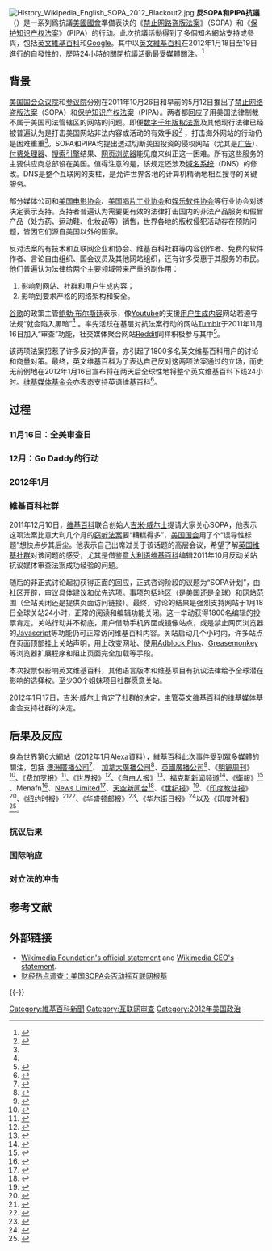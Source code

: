 {{citation style|time=2015-03-23T14:48:53+00:00}}
{{Expand English|Protests_against_SOPA_and_PIPA}}
{{NoteTA
|G1=TV
}}
{{selfref|关于维基媒体基金会，以及中文维基百科社群抗议SOPA的详情，请见[[Wikipedia:关于维基媒体抗议SOPA的行动|Wikipedia:关于维基媒体抗议SOPA的行动]]。}}
[[File:History_Wikipedia_English_SOPA_2012_Blackout2.jpg|thumb]]
'''反SOPA和PIPA抗議'''（{{lang|en|Protests against SOPA and PIPA}}）是一系列爲抗議[[美國國會|美國國會]]準備表決的《[[禁止网路盗版法案|禁止网路盗版法案]]》（SOPA）和《[[保护知识产权法案|保护知识产权法案]]》（PIPA）的行动。此次抗議活動得到了多個知名網站支持或參與，包括[[英文維基百科|英文維基百科]]和[[Google|Google]]。其中以[[英文維基百科|英文維基百科]]在2012年1月18日至19日進行的自發性的，歷時24小時的關閉抗議活動最受媒體關注。<ref>{{Cite web|url=http://www.news.com.au/technology/wedsites-blackout-in-sopa-anti-piracy-protest/story-e6frfro0-1226248013015|title=Websites blackout in SOPA anti-piracy protest|work=News.com.au|accessdate=19 January 2012|date=19 January 2012|archive-date=2015-02-03|archive-url=https://web.archive.org/web/20150203061745/http://www.news.com.au/technology/wedsites-blackout-in-sopa-anti-piracy-protest/story-e6frfro0-1226248013015|dead-url=no}}</ref>

==背景==
{{main|保护知识产权法案|禁止网络盗版法案}}
[[美国国会|美国国会]][[美国众议院|众议院]]和[[美国参议院|参议院]]分别在2011年10月26日和早前的5月12日推出了[[禁止网络盗版法案|禁止网络盗版法案]]（SOPA）和[[保护知识产权法案|保护知识产权法案]]（PIPA）。两者都回应了用美国法律制裁不属于美国司法管辖区的网站的问题。即便[[数字千年版权法案|数字千年版权法案]]及其他现行法律已经被普遍认为是打击美国网站非法内容或活动的有效手段<ref name="cnnmoney">{{cite news | url = http://money.cnn.com/2012/01/17/technology/sopa_explained/ | title = SOPA explained: What it is and why it matters | publisher = CNNMoney | date = 2012-01-17 | accessdate = 2012-01-17 | first = Julianne | last = Pepitone | archive-date = 2012-01-20 | archive-url = https://web.archive.org/web/20120120002802/http://money.cnn.com/2012/01/17/technology/sopa_explained/ | dead-url = no }}</ref> ，打击海外网站的行动仍是困难重重<ref name="cnnmoney" />。SOPA和PIPA均提出透过切断美国投资的侵权网站（尤其是[[网络广告|广告]]）、[[付费处理器|付费处理器]]、[[搜索引擎|搜索引擎]]结果、[[网页浏览器|网页浏览器]]能见度来纠正这一困难。所有这些服务的主要供应商总部设在美国。值得注意的是，该规定还涉及[[域名系统|域名系统]]（DNS）的修改。DNS是整个互联网的支柱，是允许世界各地的计算机精确地相互搜寻的关键服务。

部分媒体公司和[[美国电影协会|美国电影协会]]、[[美国唱片工业协会|美国唱片工业协会]]和[[娱乐软件协会|娱乐软件协会]]等行业协会对该决定表示支持。支持者普遍认为需要更有效的法律打击国内的非法产品服务和假冒产品（处方药、运动鞋、化妆品等）销售，世界各地的版权侵犯活动存在预防问题，皆因它们源自美国以外的国家。

反对法案的有技术和互联网企业和协会、维基百科社群等内容创作者、免费的软件作者、言论自由组织、国会议员及其他网站组织，还有许多受惠于其服务的市民。他们普遍认为法律给两个主要领域带来严重的副作用：
#影响到网站、社群和用户生成内容；
#影响到要求严格的网络架构和安全。

[[谷歌|谷歌]]的政策主管[[鲍勃·布尔斯廷|鲍勃·布尔斯廷]]表示，像[[Youtube|Youtube]]的支援[[用户生成内容|用户生成内容]]网站若遵守法规“就会陷入黑暗”<ref name="cnnmoney"/> 。率先活跃在基层对抗法案行动的网站[[Tumblr|Tumblr]]于2011年11月16日加入“审查”功能，社交媒体聚合网站[[Reddit|Reddit]]同样积极参与其中<ref name="NYT 19 Jan">{{cite news|author1=Wortham|author2=Jenna|title=Public outcry over antipiracy bills began as grassroots grumbling|url=http://www.nytimes.com/2012/01/20/technology/public-outcry-over-antipiracy-bills-began-as-grass-roots-grumbling.html?pagewanted=1&ref=technology|publisher=New York Times|accessdate=2016-09-23|date=2012-01-19|archive-date=2017-06-20|archive-url=https://web.archive.org/web/20170620031007/http://www.nytimes.com/2012/01/20/technology/public-outcry-over-antipiracy-bills-began-as-grass-roots-grumbling.html?pagewanted=1&ref=technology|dead-url=no}}</ref>。

该两项法案招惹了许多反对的声音，亦引起了1800多名英文维基百科用户的讨论和商量对策。最终，英文维基百科为了表达自己反对这两项法案通过的立场，而史无前例地在2012年1月16日宣布将在两天后全球性地将整个英文维基百科下线24小时。[[维基媒体基金会|维基媒体基金会]]亦表态支持英语维基百科<ref>{{cite web |url=http://wikimediafoundation.org/wiki/English_Wikipedia_anti-SOPA_blackout |title=维基媒体基金会所发布的正式声明 |accessdate=2012-01-16 |4= |archive-url=https://web.archive.org/web/20120117103959/http://wikimediafoundation.org/wiki/English_Wikipedia_anti-SOPA_blackout |archive-date=2012-01-17 |dead-url=yes }}</ref>。

==过程==
===11月16日：全美审查日===

===12月：Go Daddy的行动===
===2012年1月===
===維基百科社群===
{{main|Wikipedia:关于维基媒体抗议SOPA的行动}}
2011年12月10日，[[维基百科|维基百科]]联合创始人[[吉米·威尔士|吉米·威尔士]]提请大家关心SOPA，他表示这项法案比意大利几个月的[[窃听法案|窃听法案]]要“糟糕得多”，[[美国国会|美国国会]]用了个“误导性标题”想快点步其后尘。他表示自己出席过关于该话题的高层会议，希望了解[[维基人|英国维基社群]]对该问题的感受，尤其是借鉴[[意大利语维基百科|意大利语维基百科]]编辑2011年10月反动关站抗议媒体审查法案成功经验的问题。

随后的非正式讨论起初获得正面的回应，正式咨询阶段的议题为“SOPA计划”，由社区开辟，审议具体建议和优先选项。事项包括地区（是美国还是全球）和网站范围（全站关闭还是提供页面访问链接）。最终，讨论的结果是强烈支持网站于1月18日全球关站24小时，正常的阅读和编辑功能关闭。这一举动获得1800名编辑的投票肯定。关站行动并不彻底，用户借助手机界面或镜像站点，或是禁止网页浏览器的[[Javascript|Javascript]]等功能仍可正常访问维基百科内容。关站启动几个小时内，许多站点在页面顶部挂上关站声明，用上改变网址、使用[[Adblock_Plus|Adblock Plus]]、[[Greasemonkey|Greasemonkey]]等浏览器扩展程序和阻止页面完全加载等手段。

本次投票仅影响英文维基百科，其他语言版本和维基项目有抗议法律给予全球潜在影响的选择权。至少30个姐妹项目社群愿意关站。

2012年1月17日，吉米·威尔士肯定了社群的决定，主管英文维基百科的维基媒体基金会支持社群的决定。

==后果及反应==
身為世界第6大網站（2012年1月Alexa資料），維基百科此次事件受到眾多媒體的關注，包括<!--alphabetical list please-->[[澳洲廣播公司|澳洲廣播公司]]<ref name=ABC>{{cite web|url=http://www.abc.net.au/news/2012-01-17/wiki-to-go-dark-in-piracy-protest/3778452|title=Wikipedia to go dark in piracy protest|publisher=ABC Australia|accessdate=January 17, 2012|archive-date=2014-04-29|archive-url=https://web.archive.org/web/20140429161757/http://www.abc.net.au/news/2012-01-17/wiki-to-go-dark-in-piracy-protest/3778452|dead-url=no}}</ref>、 [[加拿大廣播公司|加拿大廣播公司]]<ref name=CBC>{{cite news|url=http://www.cbc.ca/news/technology/story/2012/01/17/wikipedia-dark-protest.html|title=Wikipedia to go dark tonight protesting anti-piracy act|publisher=CBC|accessdate=January 17, 2012|archive-date=2013-05-27|archive-url=https://web.archive.org/web/20130527163139/http://www.cbc.ca/news/technology/story/2012/01/17/wikipedia-dark-protest.html|dead-url=no}}</ref>、[[英國廣播公司|英國廣播公司]]<ref name=BBC>{{cite web|url=http://www.bbc.co.uk/news/technology-16590585|title=Wikipedia joins web blackout in Sopa Act protest|publisher=BBC|accessdate=January 17, 2012|archive-date=2013-10-08|archive-url=https://web.archive.org/web/20131008111136/http://www.bbc.co.uk/news/technology-16590585|dead-url=no}}</ref>、《[[明镜|明镜周刊]]》<ref name=derspiegel>{{cite web|url=http://www.spiegel.de/netzwelt/web/0,1518,809499,00.html|title=Wikipedia schaltet ab - aus Protest|publisher=spiegel.de|accessdate=January 17, 2012|archive-date=2012-05-02|archive-url=https://web.archive.org/web/20120502023107/http://www.spiegel.de/netzwelt/web/0,1518,809499,00.html|dead-url=no}}</ref>、《[[费加罗报|费加罗报]]》<ref name=Figaro>{{cite web |url=http://www.lefigaro.fr/hightech/2012/01/17/01007-20120117ARTFIG00609-la-version-anglaise-de-wikipedia-fermee-mercredi.php |title=Google se voile de noir pour protester contre la loi SOPA |publisher=Le Figaro |language=fr |date=January 17, 2012 |accessdate=January 19, 2012 |archive-date=2012-01-19 |archive-url=https://web.archive.org/web/20120119212046/http://www.lefigaro.fr/hightech/2012/01/17/01007-20120117ARTFIG00609-la-version-anglaise-de-wikipedia-fermee-mercredi.php |dead-url=no }}</ref>、《[[世界报_(法国)|世界报]]》<ref name=lemonde>{{cite web|url=http://www.lemonde.fr/technologies/article/2012/01/17/loi-antipiratage-wikipedia-va-fermer-pendant-24-heures_1630565_651865.html|title=Loi antipiratage : Wikipedia va fermer pendant 24 heures|publisher=lemonde.fr|accessdate=January 17, 2012|archive-date=2014-04-26|archive-url=https://web.archive.org/web/20140426155751/http://www.lemonde.fr/technologies/article/2012/01/17/loi-antipiratage-wikipedia-va-fermer-pendant-24-heures_1630565_651865.html|dead-url=no}}</ref>、《[[自由人报|自由人报]]》<ref name=libération>{{cite web |url=http://www.liberation.fr/medias/01012384070-projet-de-loi-sopa-internet-pique-de-greve |title=Projet de loi Sopa : Internet piqué de grève |publisher=liberation.fr |author=Sophian Fanen |accessdate=January 19, 2012 |archive-date=2012-09-09 |archive-url=https://www.webcitation.org/6AYfgRmxd?url=http://www.liberation.fr/medias/01012384070-projet-de-loi-sopa-internet-pique-de-greve |dead-url=no }}</ref>、[[福克斯新闻频道|福克斯新闻频道]]<ref name="fox-news">{{cite web |url=http://www.foxnews.com/scitech/2012/01/17/wikipedia-to-go-dark-for-24-hours-to-protest-anti-piracy-bill/ |title=Wikipedia to go Dark 24 Hours |date=January 17, 2012 |work=Fox News |accessdate=2012-01-19 |archive-date=2012-06-21 |archive-url=https://web.archive.org/web/20120621234355/http://www.foxnews.com/scitech/2012/01/17/wikipedia-to-go-dark-for-24-hours-to-protest-anti-piracy-bill/ |dead-url=no }}</ref>、《[[衛報|衛報]]》<ref name=Guardian>{{cite web|url=http://www.guardian.co.uk/technology/2012/jan/17/wikipedia-blackout-looms-sopa|title=Wikipedia's blackout looms|publisher=''The Guardian''|last=Sweney|first=Mark|date=January 17, 2012|accessdate=January 19, 2012|archive-date=2012-09-09|archive-url=https://www.webcitation.org/6AYfiTc9f?url=http://www.guardian.co.uk/technology/2012/jan/17/wikipedia-blackout-looms-sopa|dead-url=no}}</ref> 、Menafn<ref name=Menafn>{{cite web |url=http://www.menafn.com/qn_news_story.asp?StoryId={3ce5c04e-b13a-4f1b-bcd0-58a3a0f4f17f}&src=RSS |title=Wikipedia to shut down in censorship row |publisher=Menafn.com |accessdate=January 17, 2012 }}{{Dead link|date=2019年4月 |bot=InternetArchiveBot |fix-attempted=yes }}</ref>、[[News_Limited|News Limited]]<ref name=NL>{{cite web |url=http://www.news.com.au/technology/wikipedia-may-black-out-wednesday-in-sopa-protest/story-e6frfro0-1226246462274?from=public_rss |title=Wikipedia will black out for a whole day.... Oh, the horror |publisher=News Limited |accessdate=January 17, 2012 |archive-date=2013-11-14 |archive-url=https://web.archive.org/web/20131114204700/http://www.news.com.au/technology/wikipedia-may-black-out-wednesday-in-sopa-protest/story-e6frfro0-1226246462274?from=public_rss |dead-url=no }}</ref>、[[天空新闻台|天空新闻台]]<ref name=Sky16150438>{{cite web |url=http://news.sky.com/home/technology/article/16150438 |title=Wikipedia Blackout In Anti-Piracy Law Protest |publisher=Sky News |accessdate=January 17, 2012 |archive-date=2012-02-10 |archive-url=https://web.archive.org/web/20120210184940/http://news.sky.com/home/technology/article/16150438 |dead-url=no }}</ref>、《[[世纪报_(澳大利亚)|世纪报]]》<ref name=Age>{{cite web |url=http://www.theage.com.au/technology/technology-news/antipiracy-protest-triggers-wikipedia-shutdown-20120117-1q3wu.html |title=Anti-piracy protest triggers Wikipedia shutdown |first=Georgia |last=Wilkins |publisher=The Age |accessdate=January 17, 2012 |archive-date=2013-12-06 |archive-url=https://web.archive.org/web/20131206041318/http://www.theage.com.au/technology/technology-news/antipiracy-protest-triggers-wikipedia-shutdown-20120117-1q3wu.html |dead-url=no }}</ref>、《[[印度教徒报|印度教徒报]]》<ref name=Hindu2807792>{{cite web |url=http://www.thehindu.com/sci-tech/internet/article2807792.ece |title=Wikipedia to go dark against U.S. anti-piracy bill |publisher=The Hindu |accessdate=January 17, 2012 |archive-date=2012-07-25 |archive-url=https://web.archive.org/web/20120725094236/http://www.thehindu.com/sci-tech/internet/article2807792.ece |dead-url=no }}</ref>、《[[纽约时报|纽约时报]]》<ref name=NYT>{{cite web |url=http://bits.blogs.nytimes.com/2012/01/16/wikipedia-plans-to-go-dark-on-wednesday-to-protest-sopa/ |title=Wikipedia to Go Dark on Wednesday to Protest Bills on Web Piracy |first=Jenna |last=Wortham |publisher=The New York Times |accessdate=January 17, 2012 |archive-date=2014-01-05 |archive-url=https://web.archive.org/web/20140105092609/http://bits.blogs.nytimes.com/2012/01/16/wikipedia-plans-to-go-dark-on-wednesday-to-protest-sopa/ |dead-url=no }}</ref><ref name="NYT-20120117">{{cite news |last=Wortham |first=Jenna |title=Protest on Web Uses Shutdown to Take On Two Piracy Bills |url=http://www.nytimes.com/2012/01/18/technology/web-wide-protest-over-two-antipiracy-bills.html |date=January 17, 2012 |publisher=[[NYTimes|NYTimes]] |accessdate=January 17, 2012 |archive-date=2012-01-19 |archive-url=https://web.archive.org/web/20120119210920/http://www.nytimes.com/2012/01/18/technology/web-wide-protest-over-two-antipiracy-bills.html |dead-url=no }}</ref>、《[[华盛顿邮报|华盛顿邮报]]》<ref name=WP>{{cite web |url=http://www.washingtonpost.com/blogs/blogpost/post/wikipedia-blackout-coming-jan-18-says-co-founder-jimmy-wales/2012/01/16/gIQAh2Ke3P_blog.html?wprss= |title=Wikipedia blackout coming Jan. 18, says co-founder Jimmy Wales |first=Melissa |last=Bell |publisher=The Washington Post |accessdate=January 17, 2012 |archive-date=2012-09-09 |archive-url=https://www.webcitation.org/6AYfrZXaR?url=http://www.washingtonpost.com/blogs/blogpost/post/wikipedia-blackout-coming-jan-18-says-co-founder-jimmy-wales/2012/01/16/gIQAh2Ke3P_blog.html?wprss= |dead-url=no }}</ref>、《[[华尔街日报|华尔街日报]]》<ref>{{cite news |url=http://online.wsj.com/article/SB10001424052970204555904577166741285522030.html |title=Wikipedia Plans Blackout Over Piracy Bill - WSJ.com |work=[[The_Wall_Street_Journal|The Wall Street Journal]] |date=January 17, 2012 |publisher=[[Dow_Jones_&_Company|Dow Jones]] |location=[[New_York,_NY|New York]] |issn=0099-9660 |accessdate=January 17, 2012 |archive-date=2012-01-18 |archive-url=https://web.archive.org/web/20120118043158/http://online.wsj.com/article/SB10001424052970204555904577166741285522030.html |dead-url=no }}</ref>以及《[[印度时报|印度时报]]》<ref>{{Cite web |url=http://articles.timesofindia.indiatimes.com/2012-01-17/internet/30634825_1_sopa-combat-online-piracy-jimmy-wales |title=Wikipedia to shut down for 24 hours - The Times of India<!-- Bot generated title --> |accessdate=2012-01-19 |archive-date=2012-01-18 |archive-url=https://web.archive.org/web/20120118094729/http://articles.timesofindia.indiatimes.com/2012-01-17/internet/30634825_1_sopa-combat-online-piracy-jimmy-wales |dead-url=yes }}</ref>。
===抗议后果===
===国际响应===
===对立法的冲击===

== 参考文献 ==
{{Reflist|30em}}

== 外部链接 ==
{{Wikinews|:en:Wikipedia, Reddit in 'blackout' against SOPA, PROTECT IP laws|Wikipedia, Reddit in 'blackout' against SOPA, PROTECT IP laws}}
* [[wmf:Press_releases/English_Wikipedia_to_go_dark|Wikimedia Foundation's official statement]] and [[wmf:English_Wikipedia_anti-SOPA_blackout|Wikimedia CEO's statement]].
* [http://jingji.cntv.cn/cjrddc/sopa/ 财经热点调查：美国SOPA会否动摇互联网根基]{{Wayback|url=http://jingji.cntv.cn/cjrddc/sopa/ |date=20160304104340 }}

{{-}}
{{维基百科}}

[[Category:維基百科新聞|Category:維基百科新聞]]
[[Category:互联网审查|Category:互联网审查]]
[[Category:2012年美国政治|Category:2012年美国政治]]